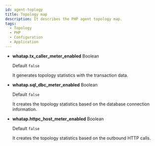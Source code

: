 ```yaml
---
id: agent-toplogy
title: Topology map
description: It describes the PHP agent topology map.
tags:
  - Topology
  - PHP
  - Configuration
  - Application
---
```


-   **whatap.tx_caller_meter_enabled** <span class='type'>Boolean</span>

    Default `false`

    It generates topology statistics with the transaction data.

-   **whatap.sql_dbc_meter_enabled** <span class='type'>Boolean</span>

    Default `false`

    It creates the topology statistics based on the database connection information.

-   **whatap.httpc_host_meter_enabled** <span class='type'>Boolean</span>

    Default `false`

    It creates the topology statistics based on the outbound HTTP calls.
